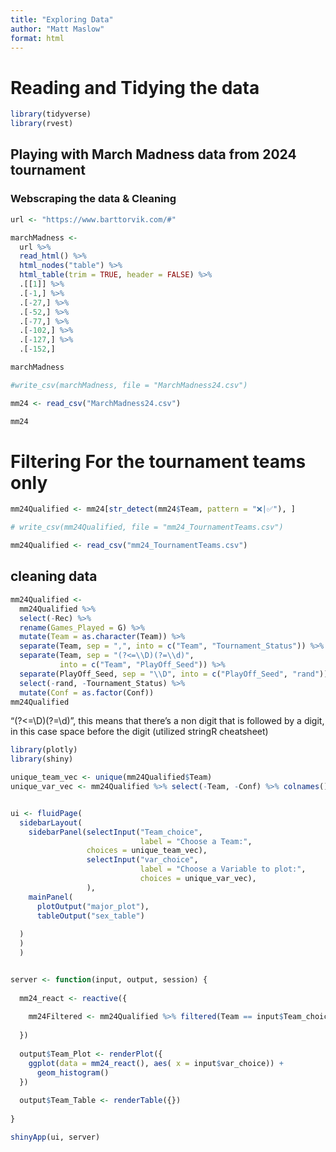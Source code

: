 ```yaml
---
title: "Exploring Data"
author: "Matt Maslow"
format: html
---
```


# Reading and Tidying the data

```r
library(tidyverse)
library(rvest)
```

## Playing with March Madness data from 2024 tournament

### Webscraping the data & Cleaning

```r
url <- "https://www.barttorvik.com/#"
```

```r
marchMadness <- 
  url %>%
  read_html() %>%
  html_nodes("table") %>%
  html_table(trim = TRUE, header = FALSE) %>%
  .[[1]] %>%
  .[-1,] %>%
  .[-27,] %>%
  .[-52,] %>%
  .[-77,] %>%
  .[-102,] %>%
  .[-127,] %>%
  .[-152,]

marchMadness
```
```r
#write_csv(marchMadness, file = "MarchMadness24.csv")
```

```r
mm24 <- read_csv("MarchMadness24.csv")

mm24
```


# Filtering For the tournament teams only

```r
mm24Qualified <- mm24[str_detect(mm24$Team, pattern = "❌|✅"), ]
```

```r
# write_csv(mm24Qualified, file = "mm24_TournamentTeams.csv")

mm24Qualified <- read_csv("mm24_TournamentTeams.csv")
```

## cleaning data 

```r
mm24Qualified <- 
  mm24Qualified %>%
  select(-Rec) %>%
  rename(Games_Played = G) %>%
  mutate(Team = as.character(Team)) %>%
  separate(Team, sep = ",", into = c("Team", "Tournament_Status")) %>%
  separate(Team, sep = "(?<=\\D)(?=\\d)",
           into = c("Team", "PlayOff_Seed")) %>%
  separate(PlayOff_Seed, sep = "\\D", into = c("PlayOff_Seed", "rand")) %>%
  select(-rand, -Tournament_Status) %>%
  mutate(Conf = as.factor(Conf))
mm24Qualified
```

"(?<=\\D)(?=\\d)", this means that there's a non digit that is followed by a digit, in this case space before the digit (utilized stringR cheatsheet)


```r
library(plotly)
library(shiny)
```

```r
unique_team_vec <- unique(mm24Qualified$Team)
unique_var_vec <- mm24Qualified %>% select(-Team, -Conf) %>% colnames()


ui <- fluidPage(
  sidebarLayout(
    sidebarPanel(selectInput("Team_choice",
                             label = "Choose a Team:",
                 choices = unique_team_vec),
                 selectInput("var_choice",
                             label = "Choose a Variable to plot:",
                             choices = unique_var_vec),
                 ),
    mainPanel(
      plotOutput("major_plot"),
      tableOutput("sex_table")
    
  )
  )
  )


server <- function(input, output, session) {
  
  mm24_react <- reactive({
    
    mm24Filtered <- mm24Qualified %>% filtered(Team == input$Team_choice) %>% select(Team, input$var_choice)
    
  })
  
  output$Team_Plot <- renderPlot({
    ggplot(data = mm24_react(), aes( x = input$var_choice)) +
      geom_histogram()
  })
  
  output$Team_Table <- renderTable({})
 
}

shinyApp(ui, server)
```




















